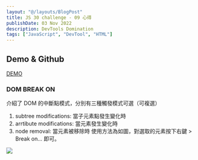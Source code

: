 ```yaml
---
layout: "@/layouts/BlogPost"
title: JS 30 challenge - 09 心得
publishDate: 03 Nov 2022
description: DevTools Domination
tags: ["JavaScript", "DevTool", "HTML"]
---
```



## Demo & Github

[DEMO](https://js30-09-devtools-domination.netlify.app/)

### DOM BREAK ON

介紹了 DOM 的中斷點模式，分別有三種觸發模式可選（可複選）

1. subtree modifications: 當子元素點發生變化時
2. arrtibute modifications: 當元素發生變化時
3. node removal: 當元素被移除時
   使用方法為如圖，對選取的元素按下右鍵 > Break on... 即可。

![](https://guahsu.io/2017/06/JavaScript30-09-Dev-Tools-Domination/0.png)
